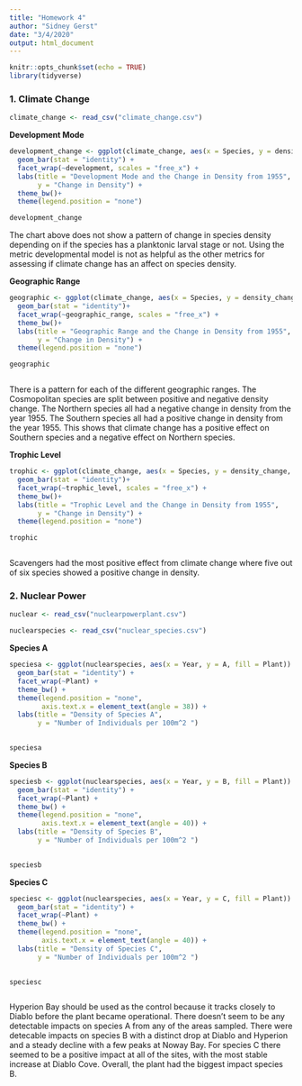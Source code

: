 ```yaml
---
title: "Homework 4"
author: "Sidney Gerst"
date: "3/4/2020"
output: html_document
---
```


```r
knitr::opts_chunk$set(echo = TRUE)
library(tidyverse)
```

### 1. Climate Change 

```r

climate_change <- read_csv("climate_change.csv")


```

**Development Mode**

```r

development_change <- ggplot(climate_change, aes(x = Species, y = density_change, fill = development)) +
  geom_bar(stat = "identity") +
  facet_wrap(~development, scales = "free_x") +
  labs(title = "Development Mode and the Change in Density from 1955",
       y = "Change in Density") +
  theme_bw()+
  theme(legend.position = "none") 

development_change


```

The chart above does not show a pattern of change in species density depending on if the species has a planktonic larval stage or not. Using the metric developmental model is not as helpful as the other metrics for assessing if climate change has an affect on species density. 



**Geographic Range**

```r

geographic <- ggplot(climate_change, aes(x = Species, y = density_change, fill = geographic_range))+
  geom_bar(stat = "identity")+
  facet_wrap(~geographic_range, scales = "free_x") +
  theme_bw()+
  labs(title = "Geographic Range and the Change in Density from 1955",
       y = "Change in Density") +
  theme(legend.position = "none")

geographic



```

There is a pattern for each of the different geographic ranges. The Cosmopolitan species are split between positive and negative density change. The Northern species all had a negative change in density from the year 1955. The Southern species all had a positive change in density from the year 1955. This shows that climate change has a positive effect on Southern species and a negative effect on Northern species. 


**Trophic Level**

```r

trophic <- ggplot(climate_change, aes(x = Species, y = density_change, fill = trophic_level))+
  geom_bar(stat = "identity")+
  facet_wrap(~trophic_level, scales = "free_x") +
  theme_bw()+
  labs(title = "Trophic Level and the Change in Density from 1955",
       y = "Change in Density") +
  theme(legend.position = "none")

trophic



```

Scavengers had the most positive effect from climate change where five out of six species showed a positive change in density. 


### 2. Nuclear Power

```r

nuclear <- read_csv("nuclearpowerplant.csv")

nuclearspecies <- read_csv("nuclear_species.csv")


```


**Species A**

```r

speciesa <- ggplot(nuclearspecies, aes(x = Year, y = A, fill = Plant)) +
  geom_bar(stat = "identity") +
  facet_wrap(~Plant) +
  theme_bw() +
  theme(legend.position = "none",
        axis.text.x = element_text(angle = 38)) +
  labs(title = "Density of Species A",
       y = "Number of Individuals per 100m^2 ")
  

speciesa

```

 

**Species B**

```r

speciesb <- ggplot(nuclearspecies, aes(x = Year, y = B, fill = Plant)) +
  geom_bar(stat = "identity") +
  facet_wrap(~Plant) +
  theme_bw() +
  theme(legend.position = "none",
        axis.text.x = element_text(angle = 40)) +
  labs(title = "Density of Species B",
       y = "Number of Individuals per 100m^2 ")
  

speciesb


```



**Species C**

```r

speciesc <- ggplot(nuclearspecies, aes(x = Year, y = C, fill = Plant)) +
  geom_bar(stat = "identity") +
  facet_wrap(~Plant) +
  theme_bw() +
  theme(legend.position = "none",
        axis.text.x = element_text(angle = 40)) +
  labs(title = "Density of Species C",
       y = "Number of Individuals per 100m^2 ")
  

speciesc



```

Hyperion Bay should be used as the control because it tracks closely to Diablo before the plant became operational. There doesn't seem to be any detectable impacts on species A from any of the areas sampled. There were detecable impacts on species B with a distinct drop at Diablo and Hyperion and a steady decline with a few peaks at Noway Bay. For species C there seemed to be a positive impact at all of the sites, with the most stable increase at Diablo Cove. Overall, the plant had the biggest impact species B. 